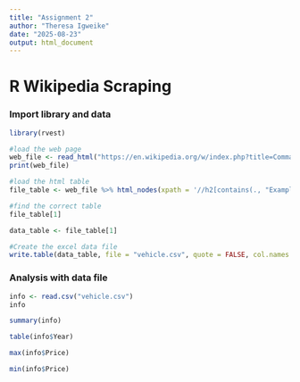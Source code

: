 ```yaml
---
title: "Assignment 2"
author: "Theresa Igweike"
date: "2025-08-23"
output: html_document
---
```

# R Wikipedia Scraping

### Import library and data

```r
library(rvest)
```

```r
#load the web page
web_file <- read_html("https://en.wikipedia.org/w/index.php?title=Comma-separated_values&oldid=1278844710")
print(web_file)
```

```r
#load the html table
file_table <- web_file %>% html_nodes(xpath = '//h2[contains(., "Example")]//following::pre') %>% html_text()
```

```r
#find the correct table
file_table[1]
```

```r
data_table <- file_table[1]
```

```r
#Create the excel data file
write.table(data_table, file = "vehicle.csv", quote = FALSE, col.names = FALSE, row.names = FALSE)
```

### Analysis with data file

```r
info <- read.csv("vehicle.csv")
info
```

```r
summary(info)
```

```r
table(info$Year)
```

```r
max(info$Price)
```

```r
min(info$Price)
```

